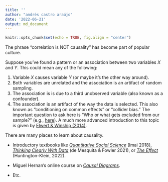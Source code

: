 ```yaml
---
title: ''
author: "andrés castro araújo"
date: '2022-06-21'
output: md_document
---
```


```r
knitr::opts_chunk$set(echo = TRUE, fig.align = "center")
```

The phrase "correlation is NOT causality" has become part of popular culture. 

Suppose you've found a pattern or an association between two variables $X$ and $Y$. This could mean any of the following:

1.    Variable $X$ causes variable $Y$ (or maybe it's the other way around).
2.    Both variables are unrelated and the association is an artifact of random sampling.
3.    The association is is due to a third unobserved variable (also known as a confounder).
4.    The association is an artifact of the way the data is selected. This also known as "conditioning on common effects" or "collider bias." The important question to ask here is "Who or what gets excluded from our sample?" (e.g., [here](https://fivethirtyeight.com/features/why-statistics-dont-capture-the-full-extent-of-the-systemic-bias-in-policing/)). 
    A much more advanced introduction to this topic is given by [Elwert & Winship (2014)](https://www.annualreviews.org/doi/abs/10.1146/annurev-soc-071913-043455).

There are many places to learn about causality.

-   Introductory textbooks like [_Quantitative Social Science_](https://press.princeton.edu/books/paperback/9780691175461/quantitative-social-science) (Imai 2018), [_Thinking Clearly With Data_](https://press.princeton.edu/books/hardcover/9780691214368/thinking-clearly-with-data) (de Mesquita & Fowler 2021), or [_The Effect_](https://theeffectbook.net/) (Huntington-Klein, 2022).

-   Miguel Hernan's online course on [_Causal Diagrams_](https://www.edx.org/course/causal-diagrams-draw-your-assumptions-before-your).

-   Etc.
